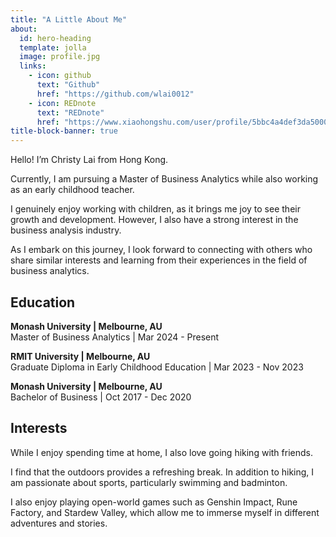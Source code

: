 ```yaml
---
title: "A Little About Me"
about:
  id: hero-heading
  template: jolla
  image: profile.jpg
  links:
    - icon: github
      text: "Github"
      href: "https://github.com/wlai0012"
    - icon: REDnote
      text: "REDnote"
      href: "https://www.xiaohongshu.com/user/profile/5bbc4a4def3da50001c93d7d?xhsshare=CopyLink&appuid=5bbc4a4def3da50001c93d7d&apptime=1727975516&share_id=9a839e09bf2949c8bbbdaa66ddbf17e6"
title-block-banner: true
---
```



:::{#hero-heading}

Hello! I’m Christy Lai from Hong Kong. 

Currently, I am pursuing a Master of Business Analytics while also working as an early childhood teacher.

I genuinely enjoy working with children, as it brings me joy to see their growth and development. However, I also have a strong interest in the business analysis industry.

As I embark on this journey, I look forward to connecting with others who share similar interests and learning from their experiences in the field of business analytics.

## Education

**Monash University | Melbourne, AU**  
Master of Business Analytics | Mar 2024 - Present

**RMIT University | Melbourne, AU**  
Graduate Diploma in Early Childhood Education | Mar 2023 - Nov 2023

**Monash University | Melbourne, AU**  
Bachelor of Business | Oct 2017 - Dec 2020

## Interests

While I enjoy spending time at home, I also love going hiking with friends.

I find that the outdoors provides a refreshing break. In addition to hiking, I am passionate about sports, particularly swimming and badminton.

I also enjoy playing open-world games such as Genshin Impact, Rune Factory, and Stardew Valley, which allow me to immerse myself in different adventures and stories.

:::

